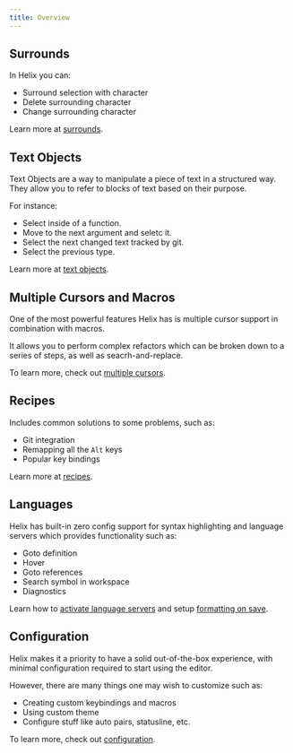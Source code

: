 ```yaml
---
title: Overview
---
```


## Surrounds

In Helix you can:

- Surround selection with character
- Delete surrounding character
- Change surrounding character

Learn more at [surrounds](/usage/text-manipulation#surrounds).

## Text Objects

Text Objects are a way to manipulate a piece of text in a structured way. They allow you to refer to blocks of text based on their purpose.

For instance:

- Select inside of a function.
- Move to the next argument and seletc it.
- Select the next changed text tracked by git.
- Select the previous type.

Learn more at [text objects](/usage/text-manipulation#text-objects).

## Multiple Cursors and Macros

One of the most powerful features Helix has is multiple cursor support in combination with macros.

It allows you to perform complex refactors which can be broken down to a series of steps, as well as seacrh-and-replace.

To learn more, check out [multiple cursors](/usage/multiple-cursors).

## Recipes

Includes common solutions to some problems, such as:

- Git integration
- Remapping all the `Alt` keys
- Popular key bindings

Learn more at [recipes](/usage/recipes).

## Languages

Helix has built-in zero config support for syntax highlighting and language servers which provides functionality such as:

- Goto definition
- Hover
- Goto references
- Search symbol in workspace
- Diagnostics

Learn how to [activate language servers](/usage/languages#language-servers) and setup [formatting on save](/usage/languages#formatters).

## Configuration

Helix makes it a priority to have a solid out-of-the-box experience, with minimal configuration required to start using the editor.

However, there are many things one may wish to customize such as:

- Creating custom keybindings and macros
- Using custom theme
- Configure stuff like auto pairs, statusline, etc.

To learn more, check out [configuration](/usage/configuration).
